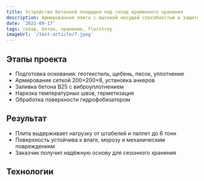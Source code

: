 ```yaml
---
title: Устройство бетонной площадки под склад временного хранения
description: Армированная плита с высокой несущей способностью и защитой от влаги для хранения строительных материалов
date: '2021-09-17'
tags: склад, бетон, хранение, florstroy
imageUrl: '/test-article/7.jpeg'
---
```


<Quote
  content="Площадка выполнена с учётом сезонной нагрузки и требований к долговечности при открытом хранении."
  author="FlorStroy"
  cite="https://florstroy.ru/"
/>

## Этапы проекта

- Подготовка основания: геотекстиль, щебень, песок, уплотнение
- Армирование сеткой 200×200×8, установка анкеров
- Заливка бетона B25 с виброуплотнением
- Нарезка температурных швов, герметизация
- Обработка поверхности гидрофобизатором

<ArticleImage src="/test-article/7.jpeg" alt="Бетонная площадка под склад временного хранения" />

## Результат

- Плита выдерживает нагрузку от штабелей и паллет до 6 тонн
- Поверхность устойчива к влаге, морозу и механическим повреждениям
- Заказчик получил надёжную основу для сезонного хранения

<Quote
  content="Площадка не пылит, не проседает, сохраняет геометрию даже после зимы."
  author="Инженер FlorStroy"
  cite="https://florstroy.ru/"
/>

## Технологии

<Code
  code="Бетон B25 W6 F250  
Армирование: сетка 200×200×8  
Герметик: Sika SealTech  
Гидрофобизация: Ceresit CT10  
Оборудование: виброплита, нивелир, шовный резчик"
  language="text"
/>

